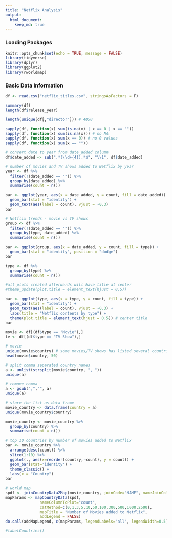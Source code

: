 ```yaml
---
title: "Netflix Analysis"
output: 
  html_document:
    keep_md: true
---
```

### Loading Packages

```r
knitr::opts_chunk$set(echo = TRUE, message = FALSE)
library(tidyverse)
library(dplyr)
library(ggplot2)
library(rworldmap)
```

### Basic Data Information

```r
df <- read.csv("netflix_titles.csv", stringsAsFactors = F)

summary(df)
length(df$release_year)

length(unique(df[,"director"])) # 4050

sapply(df, function(x) sum(is.na(x) | x == 0 | x == ""))
sapply(df, function(x) sum(is.na(x))) # no NA
sapply(df, function(x) sum(x == 0)) # no 0 values
sapply(df, function(x) sum(x == ""))
```



```r
# convert date to year from date_added column
df$date_added <- sub(".*(\\d+{4}).*$", "\\1", df$date_added)

# number of movies and TV shows added to Netflix by year
year <- df %>%
  filter(!(date_added == "")) %>%
  group_by(date_added) %>%
  summarise(count = n())

bar <- ggplot(year, aes(x = date_added, y = count, fill = date_added)) +
  geom_bar(stat = "identity") +
  geom_text(aes(label = count), vjust = -0.3)
bar

# Netflix trends - movie vs TV shows
group <- df %>%
  filter(!(date_added == "")) %>%
  group_by(type, date_added) %>%
  summarise(count = n())

bar <- ggplot(group, aes(x = date_added, y = count, fill = type)) +
  geom_bar(stat = "identity", position = "dodge")
bar
```

```r
type <- df %>%
  group_by(type) %>%
  summarise(count = n())

#all plots created afterwards will have title at center
#theme_update(plot.title = element_text(hjust = 0.5)) 

bar <- ggplot(type, aes(x = type, y = count, fill = type)) +
  geom_bar(stat = "identity") +
  geom_text(aes(label = count), vjust = -0.3) +
  labs(title = "Netflix contents by type") +
  theme(plot.title = element_text(hjust = 0.5)) # center title
bar

movie <- df[(df$type == "Movie"),]
tv <- df[(df$type == "TV Show"),]
```
```r
# movie
unique(movie$country) # some movies/TV shows has listed several countries as contributors/origin
head(movie$country, 50)

# split comma separated country names
a <- unlist(strsplit(movie$country, ", "))
unique(a)

# remove comma
a <- gsub(",","", a)
unique(a)

# store the list as data frame
movie_country <- data.frame(country = a)
unique(movie_country$country)

movie_country <- movie_country %>%
  group_by(country) %>%
  summarise(count = n())

# top 10 countries by number of movies added to Netflix
bar <- movie_country %>%
  arrange(desc(count)) %>%
  slice(1:10) %>%
  ggplot(., aes(x=reorder(country,-count), y = count)) +
  geom_bar(stat='identity') + 
  theme_classic() +
  labs(x = "Country")
bar

# world map
spdf <- joinCountryData2Map(movie_country, joinCode="NAME", nameJoinColumn="country")
mapParams <- mapCountryData(spdf,
               nameColumnToPlot="count",
               catMethod=c(0,1,3,5,10,50,100,300,500,1000,2500),
               mapTitle = "Number of Movies added to Netflix",
               addLegend = FALSE)
do.call(addMapLegend, c(mapParams, legendLabels="all", legendWidth=0.5))

#labelCountries()
```


